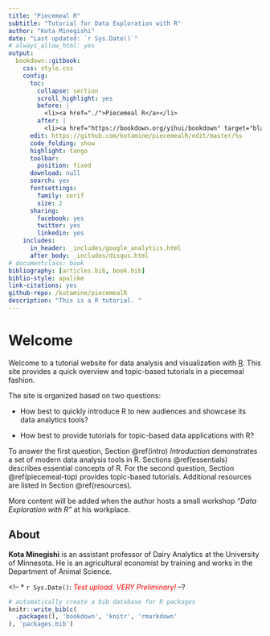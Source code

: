 ```yaml
--- 
title: "Piecemeal R"
subtitle: "Tutorial for Data Exploration with R"
author: "Kota Minegishi"
date: "Last updated: `r Sys.Date()`"
# always_allow_html: yes
output: 
  bookdown::gitbook:
    css: style.css
    config:
      toc: 
        collapse: section
        scroll_highlight: yes
        before: |
          <li><a href="./">Piecemeal R</a></li>
        after: |
          <li><a href="https://bookdown.org/yihui/bookdown" target="blank">Published with bookdown</a></li>
      edit: https://github.com/kotamine/piecemealR/edit/master/%s
      code_folding: show
      highlight: tango
      toolbar:
        position: fixed
      download: null
      search: yes
      fontsettings:
        family: serif 
        size: 2
      sharing:
        facebook: yes
        twitter: yes
        linkedin: yes
    includes:
      in_header: _includes/google_analytics.html
      after_body: _includes/disqus.html
# documentclass: book
bibliography: [articles.bib, book.bib]
biblio-style: apalike
link-citations: yes
github-repo: /kotamine/piecemealR
description: "This is a R tutorial. "
---
```


# Welcome {#index}

Welcome to a tutorial website for data analysis and visualization with [R](https://www.r-project.org/). This site provides a quick overview and topic-based tutorials in a piecemeal fashion. 

The site is organized based on two questions: 

* How best to quickly introduce R to new audiences and showcase its data analytics tools? 

* How best to provide tutorials for topic-based data applications with R? 


To answer the first question, Section \@ref(intro) *Introduction* demonstrates a set of modern data analysis tools in R. Sections  \@ref(essentials) describes essential concepts of R. For the second question, Section \@ref(piecemeal-top) provides topic-based tutorials. Additional resources are listed in Section \@ref(resources).   

More content will be added when the author hosts a small workshop  _"Data Exploration with R"_  at his workplace.     


## About {-} 

__Kota Minegishi__ is an assistant professor of Dairy Analytics at the University of Minnesota. He is an agricultural economist by training and works in the Department of Animal Science.    

<!--
__Workshop__ 

- ~~random sampling, bootstrapping, and linear models \@ref(boot): July 3, 5-6pm (4:30 recap), Haecker 365~~

- ~~dplyr and ggplot2 exercise \@ref(dplyr): April 20, 5-6pm, Haecker 365.~~
-->

<!-- 
__New Contents__

* `r Sys.Date()`: Section \@ref(boot) Action, Romance, and Chicks -->

<!-- * `r Sys.Date()`: <span style="color:red">*Test upload. VERY Preliminary!*</span> --?








```r
# automatically create a bib database for R packages
knitr::write_bib(c(
  .packages(), 'bookdown', 'knitr', 'rmarkdown'
), 'packages.bib')
```
